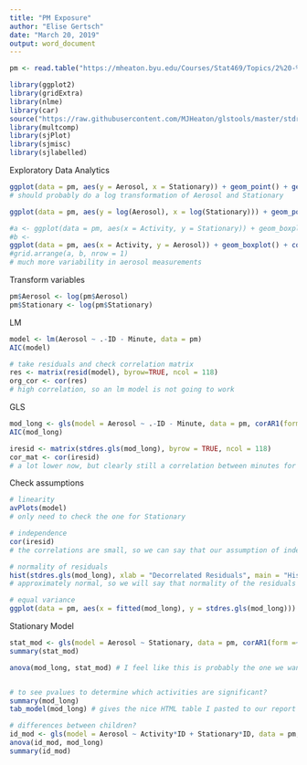 ```yaml
---
title: "PM Exposure"
author: "Elise Gertsch"
date: "March 20, 2019"
output: word_document
---
```


```r
pm <- read.table("https://mheaton.byu.edu/Courses/Stat469/Topics/2%20-%20TemporalCorrelation/3%20-%20Project/Data/BreathingZonePM.txt", header = TRUE)

library(ggplot2)
library(gridExtra)
library(nlme)
library(car)
source("https://raw.githubusercontent.com/MJHeaton/glstools/master/stdres.gls.R")
library(multcomp)
library(sjPlot)
library(sjmisc)
library(sjlabelled)
```

Exploratory Data Analytics
```r
ggplot(data = pm, aes(y = Aerosol, x = Stationary)) + geom_point() + geom_abline(slope = 1, intercept = 0, col = "red")
# should probably do a log transformation of Aerosol and Stationary

ggplot(data = pm, aes(y = log(Aerosol), x = log(Stationary))) + geom_point() + geom_abline(slope = 1, intercept = 0, col = "red")

#a <- ggplot(data = pm, aes(x = Activity, y = Stationary)) + geom_boxplot() + coord_flip()
#b <- 
ggplot(data = pm, aes(x = Activity, y = Aerosol)) + geom_boxplot() + coord_flip()
#grid.arrange(a, b, nrow = 1)
# much more variability in aerosol measurements
```

Transform variables
```r
pm$Aerosol <- log(pm$Aerosol)
pm$Stationary <- log(pm$Stationary)

```

LM
```r
model <- lm(Aerosol ~ .-ID - Minute, data = pm)
AIC(model)

# take residuals and check correlation matrix
res <- matrix(resid(model), byrow=TRUE, ncol = 118)
org_cor <- cor(res)
# high correlation, so an lm model is not going to work
```

GLS
```r
mod_long <- gls(model = Aerosol ~ .-ID - Minute, data = pm, corAR1(form =~ 1 | ID), method = "ML")
AIC(mod_long)

iresid <- matrix(stdres.gls(mod_long), byrow = TRUE, ncol = 118)
cor_mat <- cor(iresid)
# a lot lower now, but clearly still a correlation between minutes for the same patient

```

Check assumptions
```r
# linearity
avPlots(model)
# only need to check the one for Stationary

# independence
cor(iresid)
# the correlations are small, so we can say that our assumption of independence is met

# normality of residuals
hist(stdres.gls(mod_long), xlab = "Decorrelated Residuals", main = "Histogram of Decorrelated Residuals")
# approximately normal, so we will say that normality of the residuals is met

# equal variance
ggplot(data = pm, aes(x = fitted(mod_long), y = stdres.gls(mod_long))) + geom_point() + geom_hline(yintercept = 0, col = "red") + xlab("Fitted Values") + ylab("Residuals") + ggtitle("Fitted Values v. Residuals")
```

Stationary Model
```r
stat_mod <- gls(model = Aerosol ~ Stationary, data = pm, corAR1(form =~ 1 | ID), method = "ML")
summary(stat_mod)

anova(mod_long, stat_mod) # I feel like this is probably the one we want 


# to see pvalues to determine which activities are significant? 
summary(mod_long)
tab_model(mod_long) # gives the nice HTML table I pasted to our report

# differences between children?
id_mod <- gls(model = Aerosol ~ Activity*ID + Stationary*ID, data = pm, corAR1(form =~ 1 | ID), method = "ML")
anova(id_mod, mod_long)
summary(id_mod)
```
